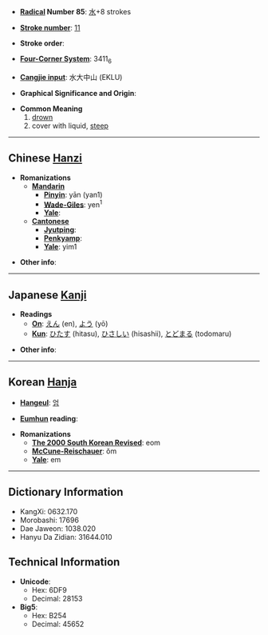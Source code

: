 * '''[[Wiktionary:Chinese radical index| Radical]] Number 85''': [[Wiktionary:Chinese radical index 水|水]]+8 strokes

* '''[[Wiktionary:Chinese total strokes index|Stroke number]]''': [[Wiktionary:Chinese total strokes index 11|11]]

* '''Stroke order''': 

* '''[[Wiktionary:Chinese four corner index|Four-Corner System]]''': 3411<sub>6</sub>

* '''[[Wiktionary:Chinese Cangjie index|Cangjie input]]''': 水大中山 (EKLU)

* '''Graphical Significance and Origin''': 

* '''Common Meaning'''
*#[[drown]]
*# cover with liquid, [[steep]]

----

== Chinese [[Hanzi]] ==

* '''Romanizations'''
** '''[[Mandarin]]'''
*** '''[[Pinyin]]''': yān (yan1)
*** '''[[Wade-Giles]]''': yen<sup>1</sup>
*** '''[[Yale]]''': 
** '''[[Cantonese]]'''
*** '''[[Jyutping]]''':
*** '''[[Penkyamp]]''': 
*** '''[[Yale]]''': yim1

* '''Other info''': 

----

== Japanese [[Kanji]] ==

* '''Readings'''
** '''[[On]]''': [[えん]] (en), [[よう]] (yō)
** '''[[Kun]]''': [[ひたす]] (hitasu), [[ひさしい]] (hisashii), [[とどまる]] (todomaru)

* '''Other info''':  

----

== Korean [[Hanja]] ==

* '''[[Hangeul]]''': [[엄]]

* '''[[Eumhun]] reading''': 

* '''Romanizations'''
** '''[[The 2000 South Korean Revised Romanization|The 2000 South Korean Revised]]''': eom
** '''[[McCune-Reischauer]]''': ŏm
** '''[[Yale]]''': em

----

== Dictionary Information ==

* KangXi: 0632.170
* Morobashi: 17696
* Dae Jaweon: 1038.020
* Hanyu Da Zidian: 31644.010

== Technical Information ==

* '''Unicode''':
** Hex: 6DF9
** Decimal: 28153
* '''Big5''':
** Hex: B254
** Decimal: 45652
